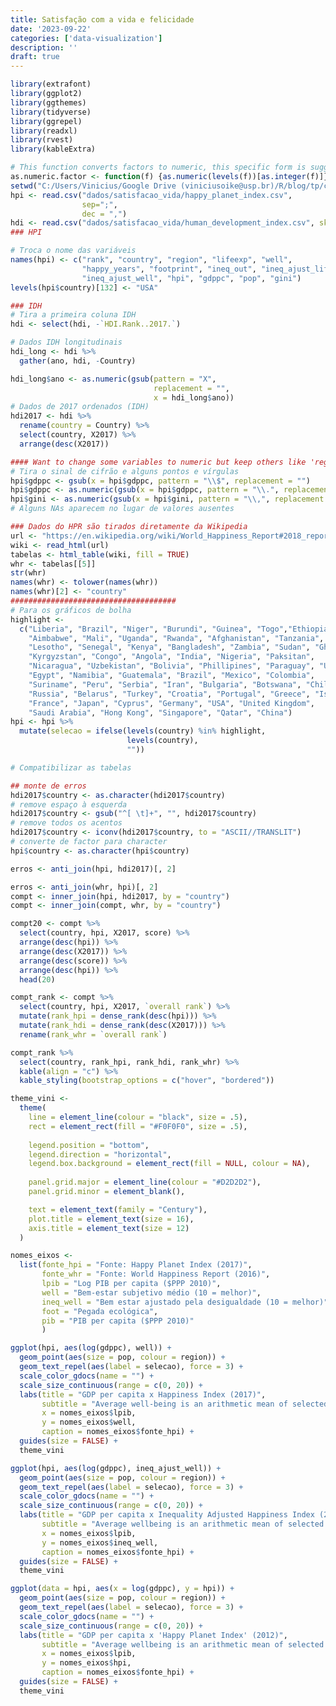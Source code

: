 ```yaml
---
title: Satisfação com a vida e felicidade
date: '2023-09-22'
categories: ['data-visualization']
description: ''
draft: true
---
```




```r
library(extrafont)
library(ggplot2)
library(ggthemes)
library(tidyverse)
library(ggrepel)
library(readxl)
library(rvest)
library(kableExtra)
```

```r
# This function converts factors to numeric, this specific form is suggested by R FAQ
as.numeric.factor <- function(f) {as.numeric(levels(f))[as.integer(f)]}
setwd("C:/Users/Vinicius/Google Drive (viniciusoike@usp.br)/R/blog/tp/content/post")
hpi <- read.csv("dados/satisfacao_vida/happy_planet_index.csv",
	            sep=";",
                dec = ",")
hdi <- read.csv("dados/satisfacao_vida/human_development_index.csv", skip = 1)
### HPI

# Troca o nome das variáveis
names(hpi) <- c("rank", "country", "region", "lifeexp", "well",
                "happy_years", "footprint", "ineq_out", "ineq_ajust_lifeexp",
                "ineq_ajust_well", "hpi", "gdppc", "pop", "gini")
levels(hpi$country)[132] <- "USA"

### IDH
# Tira a primeira coluna IDH
hdi <- select(hdi, -`HDI.Rank..2017.`)

# Dados IDH longitudinais
hdi_long <- hdi %>%
  gather(ano, hdi, -Country)

hdi_long$ano <- as.numeric(gsub(pattern = "X",
	                            replacement = "",
	                            x = hdi_long$ano))
# Dados de 2017 ordenados (IDH)
hdi2017 <- hdi %>%
  rename(country = Country) %>%
  select(country, X2017) %>%
  arrange(desc(X2017))

#### Want to change some variables to numeric but keep others like 'region' as factor
# Tira o sinal de cifrão e alguns pontos e vírgulas
hpi$gdppc <- gsub(x = hpi$gdppc, pattern = "\\$", replacement = "")
hpi$gdppc <- as.numeric(gsub(x = hpi$gdppc, pattern = "\\.", replacement = ""))
hpi$gini <- as.numeric(gsub(x = hpi$gini, pattern = "\\,", replacement = "\\."))
# Alguns NAs aparecem no lugar de valores ausentes

### Dados do HPR são tirados diretamente da Wikipedia
url <- "https://en.wikipedia.org/wiki/World_Happiness_Report#2018_report"
wiki <- read_html(url)
tabelas <- html_table(wiki, fill = TRUE)
whr <- tabelas[[5]]
str(whr)
names(whr) <- tolower(names(whr))
names(whr)[2] <- "country"
#####################################
# Para os gráficos de bolha
highlight <- 
  c("Liberia", "Brazil", "Niger", "Burundi", "Guinea", "Togo","Ethiopia",
    "Aimbabwe", "Mali", "Uganda", "Rwanda", "Afghanistan", "Tanzania",
    "Lesotho", "Senegal", "Kenya", "Bangladesh", "Zambia", "Sudan", "Ghana",
    "Kyrgyzstan", "Congo", "Angola", "India", "Nigeria", "Paksitan",
    "Nicaragua", "Uzbekistan", "Bolivia", "Phillipines", "Paraguay", "Ukraine",
    "Egypt", "Namibia", "Guatemala", "Brazil", "Mexico", "Colombia",
    "Suriname", "Peru", "Serbia", "Iran", "Bulgaria", "Botswana", "Chile",
    "Russia", "Belarus", "Turkey", "Croatia", "Portugal", "Greece", "Israel",
    "France", "Japan", "Cyprus", "Germany", "USA", "United Kingdom",
    "Saudi Arabia", "Hong Kong", "Singapore", "Qatar", "China")
hpi <- hpi %>%
  mutate(selecao = ifelse(levels(country) %in% highlight,
                          levels(country),
                          ""))
```

```r
# Compatibilizar as tabelas

## monte de erros
hdi2017$country <- as.character(hdi2017$country)
# remove espaço à esquerda
hdi2017$country <- gsub("^[ \t]+", "", hdi2017$country)
# remove todos os acentos
hdi2017$country <- iconv(hdi2017$country, to = "ASCII//TRANSLIT")
# converte de factor para character
hpi$country <- as.character(hpi$country)

erros <- anti_join(hpi, hdi2017)[, 2]

erros <- anti_join(whr, hpi)[, 2]
compt <- inner_join(hpi, hdi2017, by = "country")
compt <- inner_join(compt, whr, by = "country")

compt20 <- compt %>%
  select(country, hpi, X2017, score) %>%
  arrange(desc(hpi)) %>%
  arrange(desc(X2017)) %>%
  arrange(desc(score)) %>%
  arrange(desc(hpi)) %>%
  head(20)

compt_rank <- compt %>%
  select(country, hpi, X2017, `overall rank`) %>%
  mutate(rank_hpi = dense_rank(desc(hpi))) %>%
  mutate(rank_hdi = dense_rank(desc(X2017))) %>%
  rename(rank_whr = `overall rank`)

compt_rank %>%
  select(country, rank_hpi, rank_hdi, rank_whr) %>%
  kable(align = "c") %>%
  kable_styling(bootstrap_options = c("hover", "bordered"))
```

```r
theme_vini <-
  theme(
    line = element_line(colour = "black", size = .5),
    rect = element_rect(fill = "#F0F0F0", size = .5),
    
    legend.position = "bottom",
    legend.direction = "horizontal",
    legend.box.background = element_rect(fill = NULL, colour = NA),
    
    panel.grid.major = element_line(colour = "#D2D2D2"),
    panel.grid.minor = element_blank(),

    text = element_text(family = "Century"),
    plot.title = element_text(size = 16),
    axis.title = element_text(size = 12)
  )

nomes_eixos <-
  list(fonte_hpi = "Fonte: Happy Planet Index (2017)",
       fonte_whr = "Fonte: World Happiness Report (2016)",
       lpib = "Log PIB per capita ($PPP 2010)",
       well = "Bem-estar subjetivo médio (10 = melhor)",
       ineq_well = "Bem estar ajustado pela desigualdade (10 = melhor)",
       foot = "Pegada ecológica",
       pib = "PIB per capita ($PPP 2010)"
       )

```

```r
ggplot(hpi, aes(log(gdppc), well)) +
  geom_point(aes(size = pop, colour = region)) +
  geom_text_repel(aes(label = selecao), force = 3) +
  scale_color_gdocs(name = "") +
  scale_size_continuous(range = c(0, 20)) +
  labs(title = "GDP per capita x Happiness Index (2017)",
       subtitle = "Average well-being is an arithmetic mean of selected responses from the World Gallup World Poll. GDP information is taken from World Bank.",
       x = nomes_eixos$lpib,
       y = nomes_eixos$well,
       caption = nomes_eixos$fonte_hpi) +
  guides(size = FALSE) +
  theme_vini
```

```r
ggplot(hpi, aes(log(gdppc), ineq_ajust_well)) +
  geom_point(aes(size = pop, colour = region)) +
  geom_text_repel(aes(label = selecao), force = 3) +
  scale_color_gdocs(name = "") +
  scale_size_continuous(range = c(0, 20)) +
  labs(title = "GDP per capita x Inequality Adjusted Happiness Index (2012)",
       subtitle = "Average wellbeing is an arithmetic mean of selected responses from the World Gallup World Poll. GDP information is taken from World Bank.",
       x = nomes_eixos$lpib,
       y = nomes_eixos$ineq_well,
       caption = nomes_eixos$fonte_hpi) +
  guides(size = FALSE) +
  theme_vini
```

```r
ggplot(data = hpi, aes(x = log(gdppc), y = hpi)) +
  geom_point(aes(size = pop, colour = region)) +
  geom_text_repel(aes(label = selecao), force = 3) +
  scale_color_gdocs(name = "") +
  scale_size_continuous(range = c(0, 20)) +
  labs(title = "GDP per capita x 'Happy Planet Index' (2012)",
       subtitle = "Average wellbeing is an arithmetic mean of selected responses from the World Gallup World Poll. GDP information is taken from World Bank.",
       x = nomes_eixos$lpib,
       y = nomes_eixos$hpi,
       caption = nomes_eixos$fonte_hpi) +
  guides(size = FALSE) +
  theme_vini
```